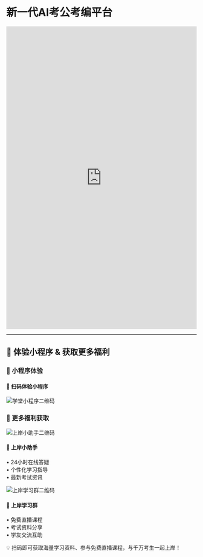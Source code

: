 #  新一代AI考公考编平台

<iframe 
  src="https://docs.qq.com/doc/DR1NmWE9PaXhpZHpW"
  width="100%" 
  height="800" 
  frameBorder="0"
  style={{border: 'none', borderRadius: '8px', boxShadow: '0 4px 12px rgba(0,0,0,0.1)'}}
>
</iframe>

---

## 📱 体验小程序 & 获取更多福利

<div style={{
  display: 'flex',
  flexDirection: 'column',
  gap: '40px',
  padding: '40px 20px',
  backgroundColor: '#f8fafc',
  borderRadius: '12px',
  margin: '20px 0'
}}>

### 🚀 小程序体验

<div style={{
  display: 'flex',
  flexDirection: 'column',
  alignItems: 'center',
  gap: '20px',
  padding: '30px 20px',
  backgroundColor: 'white',
  borderRadius: '8px',
  boxShadow: '0 2px 8px rgba(0,0,0,0.1)',
  textAlign: 'center'
}}>
  <h4 style={{margin: '0', color: '#1e293b', fontSize: '18px'}}>
    🎯 扫码体验小程序
  </h4>
  <img 
    src="/miniprogram.webp" 
    alt="学堂小程序二维码" 
    style={{
      width: '120px',
      height: '120px',
      borderRadius: '8px',
      boxShadow: '0 2px 4px rgba(0,0,0,0.1)'
    }}
  />
</div>

### 🎁 更多福利获取

<div style={{
  display: 'grid',
  gridTemplateColumns: 'repeat(auto-fit, minmax(280px, 1fr))',
  gap: '20px'
}}>
  <div style={{
    display: 'flex',
    alignItems: 'center',
    gap: '20px',
    padding: '20px',
    backgroundColor: 'white',
    borderRadius: '8px',
    boxShadow: '0 2px 8px rgba(0,0,0,0.1)'
  }}>
    <img 
      src="/server.webp" 
      alt="上岸小助手二维码" 
      style={{
        width: '100px',
        height: '100px',
        borderRadius: '8px',
        boxShadow: '0 2px 4px rgba(0,0,0,0.1)'
      }}
    />
    <div style={{flex: 1}}>
      <h4 style={{margin: '0 0 8px 0', color: '#1e293b', fontSize: '16px'}}>
        🤖 上岸小助手
      </h4>
      <p style={{margin: '0', color: '#64748b', fontSize: '14px', lineHeight: '1.5'}}>
        • 24小时在线答疑<br/>
        • 个性化学习指导<br/>
        • 最新考试资讯
      </p>
    </div>
  </div>

  <div style={{
    display: 'flex',
    alignItems: 'center',
    gap: '20px',
    padding: '20px',
    backgroundColor: 'white',
    borderRadius: '8px',
    boxShadow: '0 2px 8px rgba(0,0,0,0.1)'
  }}>
    <img 
      src="/group.webp" 
      alt="上岸学习群二维码" 
      style={{
        width: '100px',
        height: '100px',
        borderRadius: '8px',
        boxShadow: '0 2px 4px rgba(0,0,0,0.1)'
      }}
    />
    <div style={{flex: 1}}>
      <h4 style={{margin: '0 0 8px 0', color: '#1e293b', fontSize: '16px'}}>
        👥 上岸学习群
      </h4>
      <p style={{margin: '0', color: '#64748b', fontSize: '14px', lineHeight: '1.5'}}>
        • 免费直播课程<br/>
        • 考试资料分享<br/>
        • 学友交流互助
      </p>
    </div>
  </div>
</div>

<div style={{
  textAlign: 'center',
  padding: '20px',
  backgroundColor: '#dbeafe',
  borderRadius: '8px',
  marginTop: '20px'
}}>
  <p style={{
    margin: '0',
    color: '#1e40af',
    fontSize: '16px',
    fontWeight: 'bold'
  }}>
    💡 扫码即可获取海量学习资料、参与免费直播课程，与千万考生一起上岸！
  </p>
</div>

</div>




